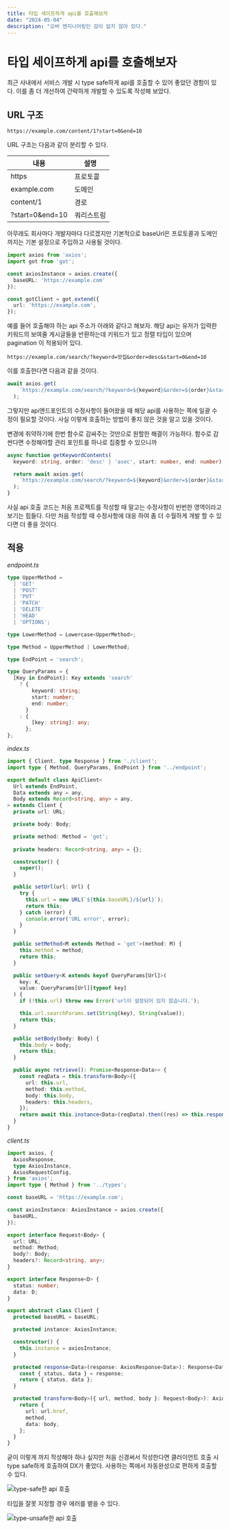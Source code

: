 ```yaml
---
title: 타입 세이프하게 api를 호출해보자
date: "2024-05-04"
description: "오버 엔지니어링인 감이 없지 않아 있다."
---
```


# 타입 세이프하게 api를 호출해보자

최근 사내에서 서비스 개발 시 type safe하게 api를 호출할 수 있어 좋았던 경험이 있다. 
이를 좀 더 개선하여 간략하게 개발할 수 있도록 작성해 보았다.

## URL 구조

```
https://example.com/content/1?start=0&end=10
```

URL 구조는 다음과 같이 분리할 수 있다.

|내용|설명|
|---|---|
|https|프로토콜|
|example.com|도메인|
|content/1|경로|
|?start=0&end=10|쿼리스트링|

아무래도 회사마다 개발자마다 다르겠지만 기본적으로
baseUrl은 프로토콜과 도메인 까지는 기본 설정으로 주입하고 사용될 것이다.

```typescript
import axios from 'axios';
import got from 'got';

const axiosInstance = axios.create({
  baseURL: 'https://example.com'
});

const gotClient = got.extend({
  url: 'https://example.com',
});
```

예를 들어 호출해야 하는 api 주소가 아래와 같다고 해보자.
해당 api는 유저가 입력한 키워드의 보여줄 게시글들을 반환하는데 키워드가 있고
정렬 타입이 있으며 pagination 이 적용되어 있다.

```
https://example.com/search/?keyword=맛집&order=desc&start=0&end=10
```

이를 호출한다면 다음과 같을 것이다.

```typescript
await axios.get(
    `https://example.com/search/?keyword=${keyword}&order=${order}&start=${start}&end=${end}`
  );
```

그렇지만 api엔드포인트의 수정사항이 들어왔을 때 해당 api를 사용하는 쪽에 일괄 수정이 필요할 것이다.
사실 이렇게 호출하는 방법이 좋지 않은 것을 알고 있을 것이다. 

변경에 취약하기에 한번 함수로 감싸주는 것만으로 원할한 해결이 가능하다. 함수로 감싼다면 수정해야할 
관리 포인트를 하나로 집중할 수 있으니까

```typescript
async function getKeywordContents(
  keyword: string, order: 'desc' | 'asec', start: number, end: number) {

  return await axios.get(
    `https://example.com/search/?keyword=${keyword}&order=${order}&start=${start}&end=${end}`
  );
}
```

사실 api 호출 코드는 처음 프로젝트를 작성할 때 말고는 수정사항이 빈번한 영역이라고 보기는 힘들다.
다만 처음 작성할 때 수정사항에 대응 하여 좀 더 수월하게 개발 할 수 있다면 더 좋을 것이다.

## 적용

*endpoint.ts*
```typescript
type UpperMethod =
  | 'GET'
  | 'POST'
  | 'PUT'
  | 'PATCH'
  | 'DELETE'
  | 'HEAD'
  | 'OPTIONS';

type LowerMethod = Lowercase<UpperMethod>;

type Method = UpperMethod | LowerMethod;

type EndPoint = 'search';

type QueryParams = {
  [Key in EndPoint]: Key extends 'search'
    ? {
        keyword: string;
        start: number;
        end: number;
      }
    : {
        [key: string]: any;
      };
};
```

*index.ts*

```typescript
import { Client, type Response } from './client';
import type { Method, QueryParams, EndPoint } from '../endpoint';

export default class ApiClient<
  Url extends EndPoint,
  Data extends any = any,
  Body extends Record<string, any> = any,
> extends Client {
  private url: URL;

  private body: Body;

  private method: Method = 'get';
  
  private headers: Record<string, any> = {};

  constructor() {
    super();
  }

  public setUrl(url: Url) {
    try {
      this.url = new URL(`${this.baseURL}/${url}`);
      return this;
    } catch (error) {
      console.error('URL error', error);
    }
  }

  public setMethod<M extends Method = 'get'>(method: M) {
    this.method = method;
    return this;
  }

  public setQuery<K extends keyof QueryParams[Url]>(
    key: K,
    value: QueryParams[Url][typeof key]
  ) {
    if (!this.url) throw new Error('url이 설정되어 있지 않습니다.');

    this.url.searchParams.set(String(key), String(value));
    return this;
  }

  public setBody(body: Body) {
    this.body = body;
    return this;
  }

  public async retrieve(): Promise<Response<Data>> {
    const reqData = this.transform<Body>({
      url: this.url,
      method: this.method,
      body: this.body,
      headers: this.headers,
    });
    return await this.instance<Data>(reqData).then((res) => this.response(res));
  }
}
```

*client.ts*

```typescript
import axios, {
  AxiosResponse,
  type AxiosInstance,
  AxiosRequestConfig,
} from 'axios';
import type { Method } from '../types';

const baseURL = 'https://example.com';

const axiosInstance: AxiosInstance = axios.create({
  baseURL,
});

export interface Request<Body> {
  url: URL;
  method: Method;
  body?: Body;
  headers?: Record<string, any>;
}

export interface Response<D> {
  status: number;
  data: D;
}

export abstract class Client {
  protected baseURL = baseURL;

  protected instance: AxiosInstance;

  constructor() {
    this.instance = axiosInstance;
  }

  protected response<Data>(response: AxiosResponse<Data>): Response<Data> {
    const { status, data } = response;
    return { status, data };
  }

  protected transform<Body>({ url, method, body }: Request<Body>): AxiosRequestConfig {
    return {
      url: url.href,
      method,
      data: body,
    };
  }
}
```


굳이 이렇게 까지 작성해야 하나 싶지만 처음 신경써서 작성한다면 클러이언트 호출 시 type safe하게 호출하여
DX가 좋았다. 사용하는 쪽에서 자동완성으로 편하게 호출할 수 있다.

![type-safe한 api 호출](/images/type-safe.png)

타입을 잘못 지정할 경우 에러를 뱉을 수 있다.

![type-unsafe한 api 호출](/images/type-unsafe.png)
